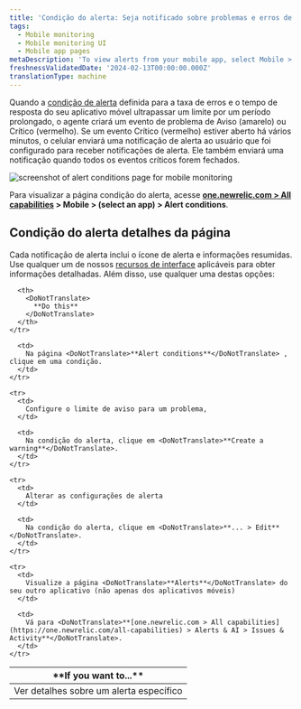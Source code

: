 ```yaml
---
title: 'Condição do alerta: Seja notificado sobre problemas e erros de desempenho'
tags:
  - Mobile monitoring
  - Mobile monitoring UI
  - Mobile app pages
metaDescription: 'To view alerts from your mobile app, select Mobile > (select an app) > App > Alerts.'
freshnessValidatedDate: '2024-02-13T00:00:00.000Z'
translationType: machine
---
```



Quando a [condição de alerta](/docs/mobile-apps/alert-settings) definida para a taxa de erros e o tempo de resposta do seu aplicativo móvel ultrapassar um limite por um período prolongado, o agente <InlinePopover type="mobile"/>criará um evento de problema de Aviso (amarelo) ou Crítico (vermelho). Se um evento Crítico (vermelho) estiver aberto há vários minutos, o celular enviará uma notificação de alerta ao usuário que foi configurado para receber notificações de alerta. Ele também enviará uma notificação quando todos os eventos críticos forem fechados.

<img
  title="alert conditions page "
  alt="screenshot of alert conditions page for mobile monitoring"
  src={mobileAlertConditionsPage}
/>

Para visualizar a página condição do alerta, acesse <DoNotTranslate>**[one.newrelic.com > All capabilities](https://one.newrelic.com/all-capabilities) > Mobile > (select an app) > Alert conditions**</DoNotTranslate>.

## Condição do alerta detalhes da página

Cada notificação de alerta inclui o ícone de alerta e informações resumidas. Use qualquer um de nossos [recursos de interface](/docs/new-relic-solutions/new-relic-one/introduction-new-relic-platform) aplicáveis para obter informações detalhadas. Além disso, use qualquer uma destas opções:

<table>
  <thead>
    <tr>
      <th width={200}>
        <DoNotTranslate>
          **If you want to...**
        </DoNotTranslate>
      </th>

      <th>
        <DoNotTranslate>
          **Do this**
        </DoNotTranslate>
      </th>
    </tr>
  </thead>

  <tbody>
    <tr>
      <td>
        Ver detalhes sobre um alerta específico
      </td>

      <td>
        Na página <DoNotTranslate>**Alert conditions**</DoNotTranslate> , clique em uma condição.
      </td>
    </tr>

    <tr>
      <td>
        Configure o limite de aviso para um problema,
      </td>

      <td>
        Na condição do alerta, clique em <DoNotTranslate>**Create a warning**</DoNotTranslate>.
      </td>
    </tr>

    <tr>
      <td>
        Alterar as configurações de alerta
      </td>

      <td>
        Na condição do alerta, clique em <DoNotTranslate>**... > Edit**</DoNotTranslate>.
      </td>
    </tr>

    <tr>
      <td>
        Visualize a página <DoNotTranslate>**Alerts**</DoNotTranslate> do seu outro aplicativo (não apenas dos aplicativos móveis)
      </td>

      <td>
        Vá para <DoNotTranslate>**[one.newrelic.com > All capabilities](https://one.newrelic.com/all-capabilities) > Alerts & AI > Issues & Activity**</DoNotTranslate>.
      </td>
    </tr>
  </tbody>
</table>